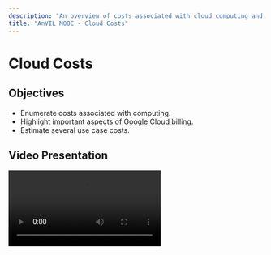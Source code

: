 ```yaml
---
description: "An overview of costs associated with cloud computing and important aspects of Google Cloud billing."
title: "AnVIL MOOC - Cloud Costs"
---
```


# Cloud Costs

## Objectives

- Enumerate costs associated with computing.
- Highlight important aspects of Google Cloud billing.
- Estimate several use case costs.

## Video Presentation

<Video src="https://www.youtube.com/embed/XLR0Ol8vQaE" title="Cloud Costs" />

## Slides

The slides for this tutorial are located [here](https://docs.google.com/presentation/d/1DnNRX703nlwEi0VLNqwcBzvGC8vBI1yGR0x1qOCapdY).
